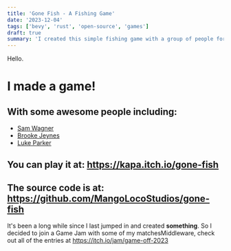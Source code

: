 ```yaml
---
title: 'Gone Fish - A Fishing Game'
date: '2023-12-04'
tags: ['bevy', 'rust', 'open-source', 'games']
draft: true
summary: 'I created this simple fishing game with a group of people for a game jam in order to learn Rust!'
---
```


Hello.

# I made a game!  

## With some awesome people including:
- [Sam Wagner](https://github.com/SamBWagner)
- [Brooke Jeynes](https://github.com/BrookJeynes)
- [Luke Parker](https://github.com/Hona)

## You can play it at: https://kapa.itch.io/gone-fish
## The source code is at: https://github.com/MangoLocoStudios/gone-fish

It's been a long while since I last jumped in and created **something**. So I decided to join a Game Jam with some of my matchesMiddleware, check out all of the entries at https://itch.io/jam/game-off-2023  

